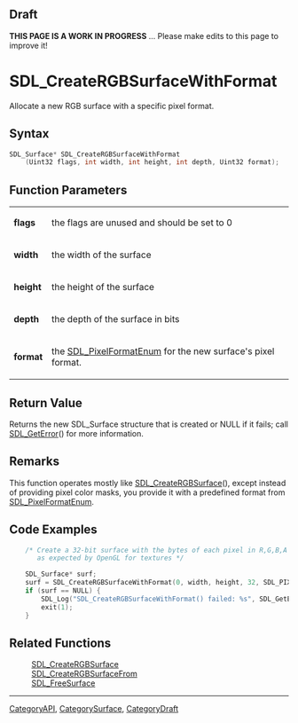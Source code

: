 
== Draft ==

'''THIS PAGE IS A WORK IN PROGRESS''' ... Please make edits to this page to improve it!


<!-- #*^*^*^*^*See https://wiki.libsdl.org/SGFunctions for details on editing this page*^*^*^*^* -->
= SDL_CreateRGBSurfaceWithFormat =

Allocate a new RGB surface with a specific pixel format.

== Syntax ==

<syntaxhighlight lang='c'>
SDL_Surface* SDL_CreateRGBSurfaceWithFormat
    (Uint32 flags, int width, int height, int depth, Uint32 format);
</syntaxhighlight>

== Function Parameters ==

{|
|'''flags'''
|the flags are unused and should be set to 0
|-
|'''width'''
|the width of the surface
|-
|'''height'''
|the height of the surface
|-
|'''depth'''
|the depth of the surface in bits
|-
|'''format'''
|the [[SDL_PixelFormatEnum]] for the new surface's pixel format.
|}

== Return Value ==

Returns the new SDL_Surface structure that is created or NULL if it fails;
call [[SDL_GetError]]() for more information.

== Remarks ==

This function operates mostly like [[SDL_CreateRGBSurface]](), except
instead of providing pixel color masks, you provide it with a predefined
format from [[SDL_PixelFormatEnum]].

== Code Examples ==

<syntaxhighlight lang='c++'>
    /* Create a 32-bit surface with the bytes of each pixel in R,G,B,A order,
       as expected by OpenGL for textures */

    SDL_Surface* surf;
    surf = SDL_CreateRGBSurfaceWithFormat(0, width, height, 32, SDL_PIXELFORMAT_RGBA32);
    if (surf == NULL) {
        SDL_Log("SDL_CreateRGBSurfaceWithFormat() failed: %s", SDL_GetError());
        exit(1);
    }
</syntaxhighlight>

== Related Functions ==

:[[SDL_CreateRGBSurface]]
:[[SDL_CreateRGBSurfaceFrom]]
:[[SDL_FreeSurface]]

----
[[CategoryAPI]], [[CategorySurface]], [[CategoryDraft]]
<!-- #See the Style Guide for instructions on editing the footer. -->


